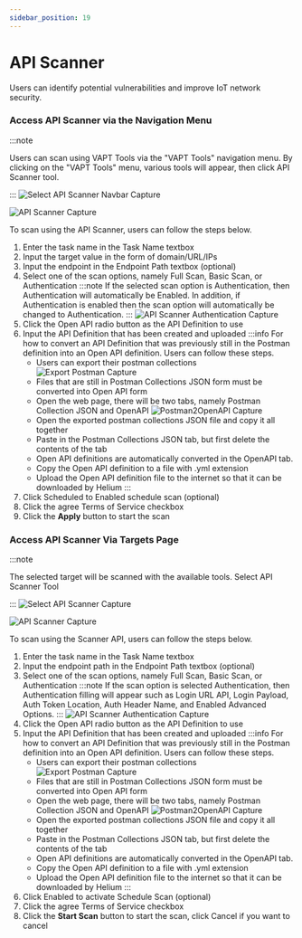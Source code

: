 ```yaml
---
sidebar_position: 19
---
```


# API Scanner
Users can identify potential vulnerabilities and improve IoT network security.

### Access API Scanner via the Navigation Menu
:::note

Users can scan using VAPT Tools via the "VAPT Tools" navigation menu. By clicking on the "VAPT Tools" menu, various tools will appear, then click API Scanner tool.

:::
![Select API Scanner Navbar Capture](/img/capture/vapt_navbar/Select-API-scanner-navbar.png)

![API Scanner Capture](/img/capture/vapt_navbar/API-scanner.png)

To scan using the API Scanner, users can follow the steps below.
1. Enter the task name in the Task Name textbox 
2. Input the target value in the form of domain/URL/IPs 
3. Input the endpoint in the Endpoint Path textbox (optional)
4. Select one of the scan options, namely Full Scan, Basic Scan, or Authentication
   :::note
   If the selected scan option is Authentication, then Authentication will automatically be Enabled. In addition, if Authentication is enabled then the scan option will automatically be changed to Authentication.
   :::
   ![API Scanner Authentication Capture](/img/capture/vapt_navbar/API-scanner-authentication.png)
5. Click the Open API radio button as the API Definition to use
6. Input the API Definition that has been created and uploaded
   :::info
   For how to convert an API Definition that was previously still in the Postman definition into an Open API definition. Users can follow these steps.
   - Users can export their postman collections
     ![Export Postman Capture](/img/capture/export-postman.png)
   - Files that are still in Postman Collections JSON form must be converted into Open API form
   - Open the web page, there will be two tabs, namely Postman Collection JSON and OpenAPI
     ![Postman2OpenAPI Capture](/img/capture/postman2openapi.png)
   - Open the exported postman collections JSON file and copy it all together
   - Paste in the Postman Collections JSON tab, but first delete the contents of the tab
   - Open API definitions are automatically converted in the OpenAPI tab.
   - Copy the Open API definition to a file with .yml extension
   - Upload the Open API definition file to the internet so that it can be downloaded by Helium
   :::
7. Click Scheduled to Enabled schedule scan (optional)
8. Click the agree Terms of Service checkbox 
9. Click the **Apply** button to start the scan

### Access API Scanner Via Targets Page
:::note

The selected target will be scanned with the available tools. Select API Scanner Tool

:::
![Select API Scanner Capture](/img/capture/vapt_target/Select-API-scanner.png)

![API Scanner Capture](/img/capture/vapt_target/API-scanner.png)

To scan using the Scanner API, users can follow the steps below.
1. Enter the task name in the Task Name textbox 
2. Input the endpoint path in the Endpoint Path textbox (optional)
3. Select one of the scan options, namely Full Scan, Basic Scan, or Authentication
   :::note
   If the scan option is selected Authentication, then Authentication filling will appear such as Login URL API, Login Payload, Auth Token Location, Auth Header Name, and Enabled Advanced Options.
   ::: 
   ![API Scanner Authentication Capture](/img/capture/vapt_target/API-Targets-authentication.png)
4. Click the Open API radio button as the API Definition to use
5. Input the API Definition that has been created and uploaded
   :::info
   For how to convert an API Definition that was previously still in the Postman definition into an Open API definition. Users can follow these steps.
   - Users can export their postman collections
     ![Export Postman Capture](/img/capture/export-postman.png)
   - Files that are still in Postman Collections JSON form must be converted into Open API form
   - Open the web page, there will be two tabs, namely Postman Collection JSON and OpenAPI
     ![Postman2OpenAPI Capture](/img/capture/postman2openapi.png)
   - Open the exported postman collections JSON file and copy it all together
   - Paste in the Postman Collections JSON tab, but first delete the contents of the tab
   - Open API definitions are automatically converted in the OpenAPI tab.
   - Copy the Open API definition to a file with .yml extension
   - Upload the Open API definition file to the internet so that it can be downloaded by Helium
   :::
6. Click Enabled to activate Schedule Scan (optional)
7. Click the agree Terms of Service checkbox 
8. Click the **Start Scan** button to start the scan, click Cancel if you want to cancel